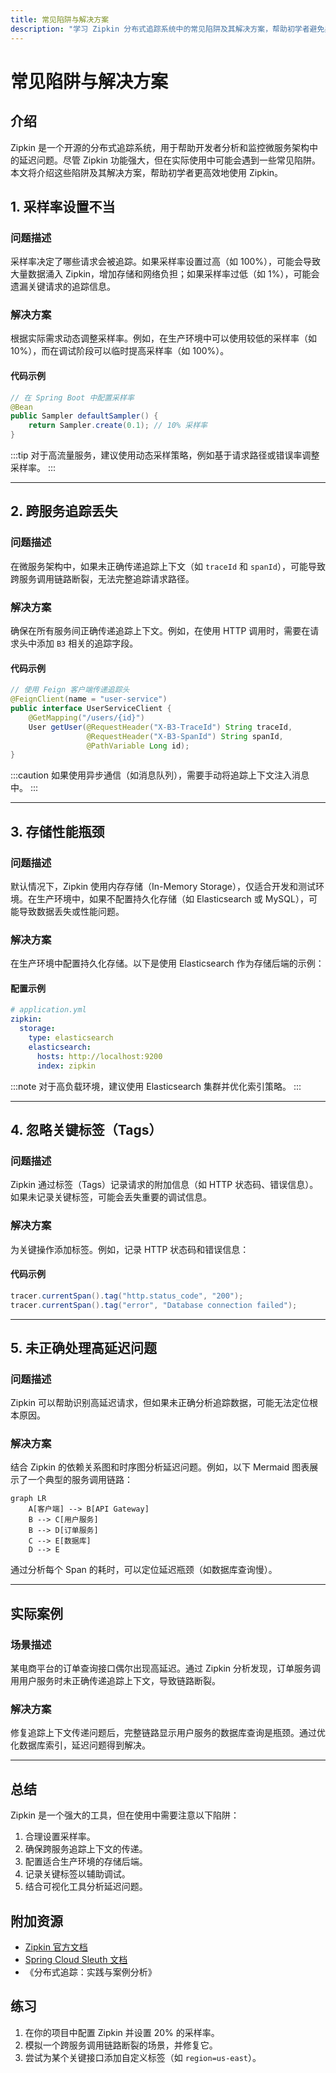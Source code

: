 ```yaml
---
title: 常见陷阱与解决方案
description: "学习 Zipkin 分布式追踪系统中的常见陷阱及其解决方案，帮助初学者避免典型错误并优化系统性能。"
---
```


# 常见陷阱与解决方案

## 介绍

Zipkin 是一个开源的分布式追踪系统，用于帮助开发者分析和监控微服务架构中的延迟问题。尽管 Zipkin 功能强大，但在实际使用中可能会遇到一些常见陷阱。本文将介绍这些陷阱及其解决方案，帮助初学者更高效地使用 Zipkin。

## 1. 采样率设置不当

### 问题描述
采样率决定了哪些请求会被追踪。如果采样率设置过高（如 100%），可能会导致大量数据涌入 Zipkin，增加存储和网络负担；如果采样率过低（如 1%），可能会遗漏关键请求的追踪信息。

### 解决方案
根据实际需求动态调整采样率。例如，在生产环境中可以使用较低的采样率（如 10%），而在调试阶段可以临时提高采样率（如 100%）。

#### 代码示例
```java
// 在 Spring Boot 中配置采样率
@Bean
public Sampler defaultSampler() {
    return Sampler.create(0.1); // 10% 采样率
}
```

:::tip
对于高流量服务，建议使用动态采样策略，例如基于请求路径或错误率调整采样率。
:::

---

## 2. 跨服务追踪丢失

### 问题描述
在微服务架构中，如果未正确传递追踪上下文（如 `traceId` 和 `spanId`），可能导致跨服务调用链路断裂，无法完整追踪请求路径。

### 解决方案
确保在所有服务间正确传递追踪上下文。例如，在使用 HTTP 调用时，需要在请求头中添加 `B3` 相关的追踪字段。

#### 代码示例
```java
// 使用 Feign 客户端传递追踪头
@FeignClient(name = "user-service")
public interface UserServiceClient {
    @GetMapping("/users/{id}")
    User getUser(@RequestHeader("X-B3-TraceId") String traceId,
                 @RequestHeader("X-B3-SpanId") String spanId,
                 @PathVariable Long id);
}
```

:::caution
如果使用异步通信（如消息队列），需要手动将追踪上下文注入消息中。
:::

---

## 3. 存储性能瓶颈

### 问题描述
默认情况下，Zipkin 使用内存存储（In-Memory Storage），仅适合开发和测试环境。在生产环境中，如果不配置持久化存储（如 Elasticsearch 或 MySQL），可能导致数据丢失或性能问题。

### 解决方案
在生产环境中配置持久化存储。以下是使用 Elasticsearch 作为存储后端的示例：

#### 配置示例
```yaml
# application.yml
zipkin:
  storage:
    type: elasticsearch
    elasticsearch:
      hosts: http://localhost:9200
      index: zipkin
```

:::note
对于高负载环境，建议使用 Elasticsearch 集群并优化索引策略。
:::

---

## 4. 忽略关键标签（Tags）

### 问题描述
Zipkin 通过标签（Tags）记录请求的附加信息（如 HTTP 状态码、错误信息）。如果未记录关键标签，可能会丢失重要的调试信息。

### 解决方案
为关键操作添加标签。例如，记录 HTTP 状态码和错误信息：

#### 代码示例
```java
tracer.currentSpan().tag("http.status_code", "200");
tracer.currentSpan().tag("error", "Database connection failed");
```

---

## 5. 未正确处理高延迟问题

### 问题描述
Zipkin 可以帮助识别高延迟请求，但如果未正确分析追踪数据，可能无法定位根本原因。

### 解决方案
结合 Zipkin 的依赖关系图和时序图分析延迟问题。例如，以下 Mermaid 图表展示了一个典型的服务调用链路：

```mermaid
graph LR
    A[客户端] --> B[API Gateway]
    B --> C[用户服务]
    B --> D[订单服务]
    C --> E[数据库]
    D --> E
```

通过分析每个 Span 的耗时，可以定位延迟瓶颈（如数据库查询慢）。

---

## 实际案例

### 场景描述
某电商平台的订单查询接口偶尔出现高延迟。通过 Zipkin 分析发现，订单服务调用用户服务时未正确传递追踪上下文，导致链路断裂。

### 解决方案
修复追踪上下文传递问题后，完整链路显示用户服务的数据库查询是瓶颈。通过优化数据库索引，延迟问题得到解决。

---

## 总结

Zipkin 是一个强大的工具，但在使用中需要注意以下陷阱：
1. 合理设置采样率。
2. 确保跨服务追踪上下文的传递。
3. 配置适合生产环境的存储后端。
4. 记录关键标签以辅助调试。
5. 结合可视化工具分析延迟问题。

## 附加资源
- [Zipkin 官方文档](https://zipkin.io/)
- [Spring Cloud Sleuth 文档](https://spring.io/projects/spring-cloud-sleuth)
- 《分布式追踪：实践与案例分析》

## 练习
1. 在你的项目中配置 Zipkin 并设置 20% 的采样率。
2. 模拟一个跨服务调用链路断裂的场景，并修复它。
3. 尝试为某个关键接口添加自定义标签（如 `region=us-east`）。